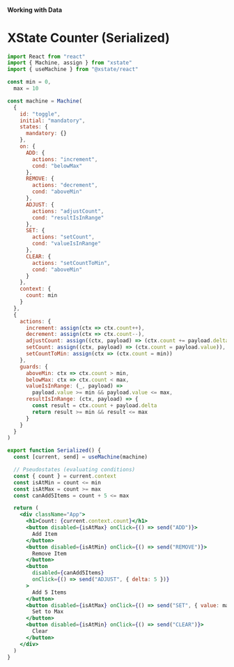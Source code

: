 #### Working with Data

# XState Counter (Serialized)

```jsx
import React from "react"
import { Machine, assign } from "xstate"
import { useMachine } from "@xstate/react"

const min = 0,
  max = 10

const machine = Machine(
  {
    id: "toggle",
    initial: "mandatory",
    states: {
      mandatory: {}
    },
    on: {
      ADD: {
        actions: "increment",
        cond: "belowMax"
      },
      REMOVE: {
        actions: "decrement",
        cond: "aboveMin"
      },
      ADJUST: {
        actions: "adjustCount",
        cond: "resultIsInRange"
      },
      SET: {
        actions: "setCount",
        cond: "valueIsInRange"
      },
      CLEAR: {
        actions: "setCountToMin",
        cond: "aboveMin"
      }
    },
    context: {
      count: min
    }
  },
  {
    actions: {
      increment: assign(ctx => ctx.count++),
      decrement: assign(ctx => ctx.count--),
      adjustCount: assign((ctx, payload) => (ctx.count += payload.delta)),
      setCount: assign((ctx, payload) => (ctx.count = payload.value)),
      setCountToMin: assign(ctx => (ctx.count = min))
    },
    guards: {
      aboveMin: ctx => ctx.count > min,
      belowMax: ctx => ctx.count < max,
      valueIsInRange: (_, payload) =>
        payload.value >= min && payload.value <= max,
      resultIsInRange: (ctx, payload) => {
        const result = ctx.count + payload.delta
        return result >= min && result <= max
      }
    }
  }
)

export function Serialized() {
  const [current, send] = useMachine(machine)

  // Pseudostates (evaluating conditions)
  const { count } = current.context
  const isAtMin = count <= min
  const isAtMax = count >= max
  const canAdd5Items = count + 5 <= max

  return (
    <div className="App">
      <h1>Count: {current.context.count}</h1>
      <button disabled={isAtMax} onClick={() => send("ADD")}>
        Add Item
      </button>
      <button disabled={isAtMin} onClick={() => send("REMOVE")}>
        Remove Item
      </button>
      <button
        disabled={canAdd5Items}
        onClick={() => send("ADJUST", { delta: 5 })}
      >
        Add 5 Items
      </button>
      <button disabled={isAtMax} onClick={() => send("SET", { value: max })}>
        Set to Max
      </button>
      <button disabled={isAtMin} onClick={() => send("CLEAR")}>
        Clear
      </button>
    </div>
  )
}
```
